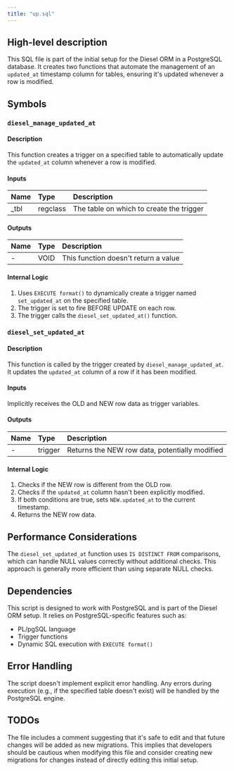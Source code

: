 ```yaml
---
title: "up.sql"
---
```


## High-level description
This SQL file is part of the initial setup for the Diesel ORM in a PostgreSQL database. It creates two functions that automate the management of an `updated_at` timestamp column for tables, ensuring it's updated whenever a row is modified.

## Symbols

### `diesel_manage_updated_at`
#### Description
This function creates a trigger on a specified table to automatically update the `updated_at` column whenever a row is modified.

#### Inputs
| Name | Type | Description |
|:-----|:-----|:------------|
| _tbl | regclass | The table on which to create the trigger |

#### Outputs
| Name | Type | Description |
|:-----|:-----|:------------|
| - | VOID | This function doesn't return a value |

#### Internal Logic
1. Uses `EXECUTE format()` to dynamically create a trigger named `set_updated_at` on the specified table.
2. The trigger is set to fire BEFORE UPDATE on each row.
3. The trigger calls the `diesel_set_updated_at()` function.

### `diesel_set_updated_at`
#### Description
This function is called by the trigger created by `diesel_manage_updated_at`. It updates the `updated_at` column of a row if it has been modified.

#### Inputs
Implicitly receives the OLD and NEW row data as trigger variables.

#### Outputs
| Name | Type | Description |
|:-----|:-----|:------------|
| - | trigger | Returns the NEW row data, potentially modified |

#### Internal Logic
1. Checks if the NEW row is different from the OLD row.
2. Checks if the `updated_at` column hasn't been explicitly modified.
3. If both conditions are true, sets `NEW.updated_at` to the current timestamp.
4. Returns the NEW row data.

## Performance Considerations
The `diesel_set_updated_at` function uses `IS DISTINCT FROM` comparisons, which can handle NULL values correctly without additional checks. This approach is generally more efficient than using separate NULL checks.

## Dependencies
This script is designed to work with PostgreSQL and is part of the Diesel ORM setup. It relies on PostgreSQL-specific features such as:
- PL/pgSQL language
- Trigger functions
- Dynamic SQL execution with `EXECUTE format()`

## Error Handling
The script doesn't implement explicit error handling. Any errors during execution (e.g., if the specified table doesn't exist) will be handled by the PostgreSQL engine.

## TODOs
The file includes a comment suggesting that it's safe to edit and that future changes will be added as new migrations. This implies that developers should be cautious when modifying this file and consider creating new migrations for changes instead of directly editing this initial setup.
